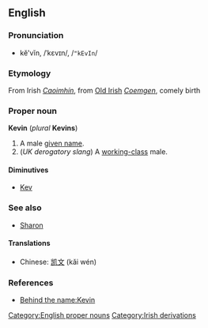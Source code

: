 == English ==
=== Pronunciation ===
*kĕ'vĭn, /ˈkɛvɪn/, /<tt>"kEvIn</tt>/

=== Etymology ===
From Irish ''[[Caoimhín]]'', from [[Old Irish]] ''[[Coemgen]]'', comely birth

=== Proper noun ===
'''Kevin''' (''plural'' '''Kevins''')

#A male [[given name]].
#(''UK derogatory slang'') A [[working-class]] male.

====Diminutives====
*[[Kev]]

===See also===
*[[Sharon]]

====Translations====
*Chinese: [[凯文]] (kǎi wén)

=== References ===
*[http://www.behindthename.com/php/view.php?name=kevin Behind the name:Kevin]

[[Category:English proper nouns]]
[[Category:Irish derivations]]